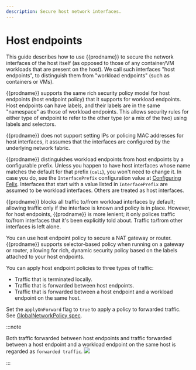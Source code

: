 ```yaml
---
description: Secure host network interfaces.
---
```


# Host endpoints

This guide describes how to use {{prodname}} to secure the network interfaces
of the host itself (as opposed to those of any container/VM workloads
that are present on the host). We call such interfaces "host endpoints",
to distinguish them from "workload endpoints" (such as containers or VMs).

{{prodname}} supports the same rich security policy model for host endpoints (host
endpoint policy) that it supports for workload endpoints. Host endpoints can
have labels, and their labels are in the same "namespace" as those of workload
endpoints. This allows security rules for either type of endpoint to refer to
the other type (or a mix of the two) using labels and selectors.

{{prodname}} does not support setting IPs or policing MAC addresses for host
interfaces, it assumes that the interfaces are configured by the
underlying network fabric.

{{prodname}} distinguishes workload endpoints from host endpoints by a configurable
prefix. Unless you happen to have host interfaces whose name matches the
default for that prefix (`cali`), you won't need to change it. In case you do,
see the `InterfacePrefix` configuration value at [Configuring
Felix](../component-resources/node/felix/configuration.mdx).
Interfaces that start with a value listed in `InterfacePrefix` are assumed to
be workload interfaces. Others are treated as host interfaces.

{{prodname}} blocks all traffic to/from workload interfaces by default;
allowing traffic only if the interface is known and policy is in place.
However, for host endpoints, {{prodname}} is more lenient; it only polices
traffic to/from interfaces that it's been explicitly told about. Traffic
to/from other interfaces is left alone.

You can use host endpoint policy to secure a NAT gateway or router. {{prodname}}
supports selector-based policy when running on a gateway or router, allowing for
rich, dynamic security policy based on the labels attached to your host endpoints.

You can apply host endpoint policies to three types of traffic:

- Traffic that is terminated locally.
- Traffic that is forwarded between host endpoints.
- Traffic that is forwarded between a host endpoint and a workload endpoint on the
  same host.

Set the `applyOnForward` flag to `true` to apply a policy to forwarded traffic.
See [GlobalNetworkPolicy spec](../resources/globalnetworkpolicy.mdx#spec).

:::note

Both traffic forwarded between host endpoints and traffic forwarded
between a host endpoint and a workload endpoint on the same host is regarded as
`forwarded traffic`.
![](/img/calico-enterprise/3.15/bare-metal-packet-flows.svg)

:::
